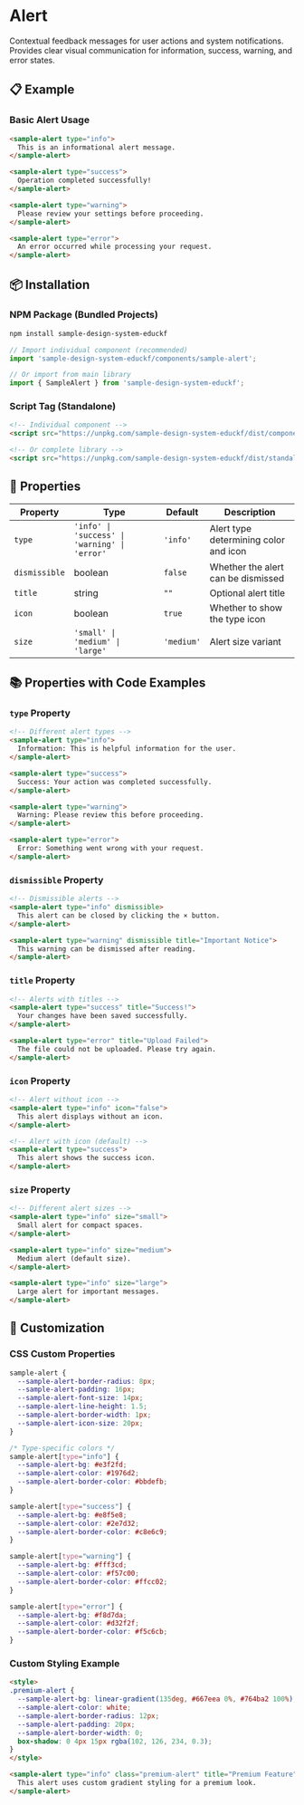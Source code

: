 # Alert

Contextual feedback messages for user actions and system notifications. Provides clear visual communication for information, success, warning, and error states.

## 📋 Example

### Basic Alert Usage
```html
<sample-alert type="info">
  This is an informational alert message.
</sample-alert>

<sample-alert type="success">
  Operation completed successfully!
</sample-alert>

<sample-alert type="warning">
  Please review your settings before proceeding.
</sample-alert>

<sample-alert type="error">
  An error occurred while processing your request.
</sample-alert>
```

## 📦 Installation

### NPM Package (Bundled Projects)
```bash
npm install sample-design-system-educkf
```

```javascript
// Import individual component (recommended)
import 'sample-design-system-educkf/components/sample-alert';

// Or import from main library
import { SampleAlert } from 'sample-design-system-educkf';
```

### Script Tag (Standalone)
```html
<!-- Individual component -->
<script src="https://unpkg.com/sample-design-system-educkf/dist/components/sample-alert.js"></script>

<!-- Or complete library -->
<script src="https://unpkg.com/sample-design-system-educkf/dist/standalone/index.js"></script>
```

## 🎨 Properties

| Property | Type | Default | Description |
|----------|------|---------|-------------|
| `type` | `'info' \| 'success' \| 'warning' \| 'error'` | `'info'` | Alert type determining color and icon |
| `dismissible` | boolean | `false` | Whether the alert can be dismissed |
| `title` | string | `""` | Optional alert title |
| `icon` | boolean | `true` | Whether to show the type icon |
| `size` | `'small' \| 'medium' \| 'large'` | `'medium'` | Alert size variant |

## 📚 Properties with Code Examples

### `type` Property
```html
<!-- Different alert types -->
<sample-alert type="info">
  Information: This is helpful information for the user.
</sample-alert>

<sample-alert type="success">
  Success: Your action was completed successfully.
</sample-alert>

<sample-alert type="warning">
  Warning: Please review this before proceeding.
</sample-alert>

<sample-alert type="error">
  Error: Something went wrong with your request.
</sample-alert>
```

### `dismissible` Property
```html
<!-- Dismissible alerts -->
<sample-alert type="info" dismissible>
  This alert can be closed by clicking the × button.
</sample-alert>

<sample-alert type="warning" dismissible title="Important Notice">
  This warning can be dismissed after reading.
</sample-alert>
```

### `title` Property
```html
<!-- Alerts with titles -->
<sample-alert type="success" title="Success!">
  Your changes have been saved successfully.
</sample-alert>

<sample-alert type="error" title="Upload Failed">
  The file could not be uploaded. Please try again.
</sample-alert>
```

### `icon` Property
```html
<!-- Alert without icon -->
<sample-alert type="info" icon="false">
  This alert displays without an icon.
</sample-alert>

<!-- Alert with icon (default) -->
<sample-alert type="success">
  This alert shows the success icon.
</sample-alert>
```

### `size` Property
```html
<!-- Different alert sizes -->
<sample-alert type="info" size="small">
  Small alert for compact spaces.
</sample-alert>

<sample-alert type="info" size="medium">
  Medium alert (default size).
</sample-alert>

<sample-alert type="info" size="large">
  Large alert for important messages.
</sample-alert>
```

## 🎨 Customization

### CSS Custom Properties
```css
sample-alert {
  --sample-alert-border-radius: 8px;
  --sample-alert-padding: 16px;
  --sample-alert-font-size: 14px;
  --sample-alert-line-height: 1.5;
  --sample-alert-border-width: 1px;
  --sample-alert-icon-size: 20px;
}

/* Type-specific colors */
sample-alert[type="info"] {
  --sample-alert-bg: #e3f2fd;
  --sample-alert-color: #1976d2;
  --sample-alert-border-color: #bbdefb;
}

sample-alert[type="success"] {
  --sample-alert-bg: #e8f5e8;
  --sample-alert-color: #2e7d32;
  --sample-alert-border-color: #c8e6c9;
}

sample-alert[type="warning"] {
  --sample-alert-bg: #fff3cd;
  --sample-alert-color: #f57c00;
  --sample-alert-border-color: #ffcc02;
}

sample-alert[type="error"] {
  --sample-alert-bg: #f8d7da;
  --sample-alert-color: #d32f2f;
  --sample-alert-border-color: #f5c6cb;
}
```

### Custom Styling Example
```html
<style>
.premium-alert {
  --sample-alert-bg: linear-gradient(135deg, #667eea 0%, #764ba2 100%);
  --sample-alert-color: white;
  --sample-alert-border-radius: 12px;
  --sample-alert-padding: 20px;
  --sample-alert-border-width: 0;
  box-shadow: 0 4px 15px rgba(102, 126, 234, 0.3);
}
</style>

<sample-alert type="info" class="premium-alert" title="Premium Feature">
  This alert uses custom gradient styling for a premium look.
</sample-alert>
``` 